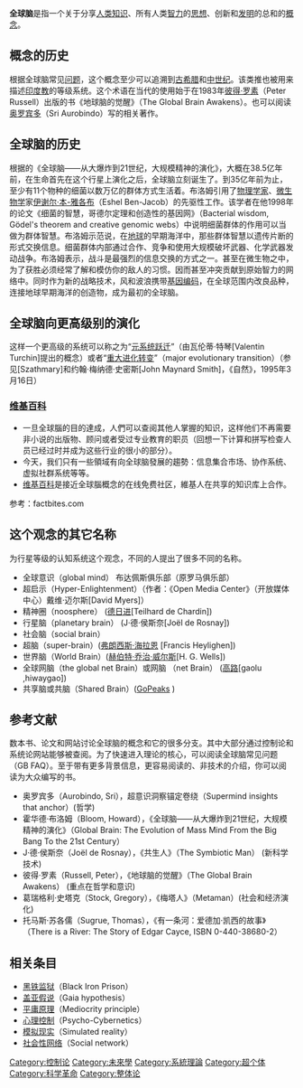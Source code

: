 {{multiple issues|
{{inappropriate tone|time=2015-08-05T20:56:40+00:00}}
{{no footnotes|time=2015-08-05T20:56:40+00:00}}
{{original research|time=2015-08-05T20:56:40+00:00}}
}}
'''全球脑'''是指一个关于分享[[人类|人类]][[知识|知识]]、所有人类[[智力|智力]]的[[思想|思想]]、创新和[[发明|发明]]的总和的[[概念|概念]]。
== 概念的历史 ==
根据全球脑常见[[问题|问题]]，这个概念至少可以追溯到[[古希腊|古希腊]]和[[中世纪|中世纪]]。该类推也被用来描述[[印度教|印度教]]的等级系统。这个术语在当代的使用始于在1983年[[彼得·罗素|彼得·罗素]]（Peter Russell）出版的书《地球脑的觉醒》（The Global Brain Awakens）。也可以阅读[[奥罗宾多|奥罗宾多]]（Sri Aurobindo）写的相关著作。
== 全球脑的历史 ==
根据{{le|霍華德·布洛姆|Howard Bloom}}的《全球脑——从大爆炸到21世纪，大规模精神的演化》，大概在38.5亿年前，在生命首先在这个行星上演化之后，全球脑立刻诞生了。到35亿年前为止，至少有11个物种的细菌以数万亿的群体方式生活着。布洛姆引用了[[物理学家|物理学家]]、[[微生物学|微生物学]]家[[伊谢尔·本-雅各布|伊谢尔·本-雅各布]]（Eshel Ben-Jacob）的先驱性工作。该学者在他1998年的论文《细菌的智慧，哥德尔定理和创造性的基因网》（Bacterial wisdom, Gödel's theorem and creative genomic webs）中说明细菌群体的作用可以当做为群体智慧。布洛姆示范说，在[[地球|地球]]的早期海洋中，那些群体智慧以遗传片断的形式交换信息。细菌群体内部通过合作、竞争和使用大规模破坏武器、化学武器发动战争。布洛姆表示，战斗是最强烈的信息交换的方式之一。甚至在微生物之中，为了获胜必须经常了解和模仿你的敌人的习惯。因而甚至冲突贡献到原始智力的网络中。同时作为新的战略技术，风和波浪携带[[基因编码|基因编码]]，在全球范围内改良品种，连接地球早期海洋的创造物，成为最初的全球脑。

== 全球脑向更高级别的演化 ==
这样一个更高级的系统可以称之为“[[元系统跃迁|元系统跃迁]]”（由瓦伦蒂·特琴[Valentin Turchin]提出的概念）或者“[[重大进化转变|重大进化转变]]”（major evolutionary transition）（参见[Szathmary]和约翰·梅纳德·史密斯[John Maynard Smith]，《自然》，1995年3月16日）
=== [[维基百科|维基百科]] ===
*一旦全球腦的目的達成，人們可以查阅其他人掌握的知识，这样他们不再需要非小说的出版物、顾问或者受过专业教育的职员（回想一下计算和拼写检查人员已经过时并成为这些行业的很小的部分）。 
*今天，我们只有一些領域有向全球脑發展的趨勢：信息集合市场、协作系统、虚拟社群系统等等。
*[[维基百科|维基百科]]是接近全球腦概念的在线免费社区，維基人在共享的知识库上合作。 
参考：factbites.com

== 这个观念的其它名称 ==
为行星等级的认知系统这个观念，不同的人提出了很多不同的名称。
*全球意识（global mind） 布达佩斯俱乐部（原罗马俱乐部）
*超启示（Hyper-Enlightenment）（作者：《Open Media Center》（开放媒体中心）戴维·迈尔斯[David Myers]） 
*精神圈（noosphere） ([[德日进|德日进]][Teilhard de Chardin]) 
*行星脑（planetary brain） (J·德·侯斯奈[Joël de Rosnay]) 
*社会脑（social brain） 
*超脑（super-brain）([[弗朗西斯·海拉恩|弗朗西斯·海拉恩]] [Francis Heylighen]) 
*世界脑（World Brain）([[赫伯特·乔治·威尔斯|赫伯特·乔治·威尔斯]][H. G. Wells])
*全球网脑（the global net Brain）或网脑 （net Brain） ([[高路|高路]][gaolu ,hiwaygao])
*共享脑或共脑（Shared Brain）([http://www.gopeaks.org GoPeaks] {{Wayback|url=http://www.gopeaks.org/ |date=20220217072558 }})

== 参考文献 ==
数本书、论文和网站讨论全球脑的概念和它的很多分支。其中大部分通过控制论和系统论网站能够被查阅。为了快速进入理论的核心，可以阅读全球脑常见问题（GB FAQ）。至于带有更多背景信息，更容易阅读的、非技术的介绍，你可以阅读为大众编写的书。
*奥罗宾多（Aurobindo, Sri），超意识洞察锚定卷绕（Supermind insights that anchor）(哲学) 
*霍华德·布洛姆（Bloom, Howard），《全球脑——从大爆炸到21世纪，大规模精神的演化》（Global Brain: The Evolution of Mass Mind From the Big Bang To the 21st Century）
*J·德·侯斯奈（Joël de Rosnay），《共生人》（The Symbiotic Man） (新科学技术) 
*彼得·罗素（Russell, Peter），《地球脑的觉醒》（The Global Brain Awakens） (重点在哲学和意识) 
*葛瑞格利·史塔克（Stock, Gregory），《梅塔人》（Metaman）(社会和经济演化) 
*托马斯·苏各儒（Sugrue, Thomas），《有一条河：爱德加·凯西的故事》（There is a River: The Story of Edgar Cayce, ISBN 0-440-38680-2）

== 相关条目 == 
*[[黑铁监狱|黑铁监狱]]（Black Iron Prison） 
*[[盖亚假说|盖亚假说]]（Gaia hypothesis） 
*[[平庸原理|平庸原理]]（Mediocrity principle） 
*[[心理控制|心理控制]]（Psycho-Cybernetics） 
*[[模拟现实|模拟现实]]（Simulated reality） 
*[[社会性网络|社会性网络]]（Social network）

[[Category:控制论|Category:控制论]]
[[Category:未來學|Category:未來學]]
[[Category:系統理論|Category:系統理論]]
[[Category:超个体|Category:超个体]]
[[Category:科学革命|Category:科学革命]]
[[Category:整体论|Category:整体论]]